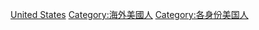 [[Category:在外國的各國人物|United States]]
[[Category:海外美國人|Category:海外美國人]]
[[Category:各身份美国人|Category:各身份美国人]]